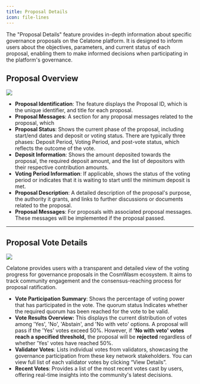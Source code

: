 ```yaml
---
title: Proposal Details
icon: file-lines
---
```


The "Proposal Details" feature provides in-depth information about specific governance proposals on the Celatone platform. It is designed to inform users about the objectives, parameters, and current status of each proposal, enabling them to make informed decisions when participating in the platform's governance.

## Proposal Overview

<Frame>
  <img src="/images/user-docs/pages/proposal-overview.jpg" />
</Frame>

- **Proposal Identification**: The feature displays the Proposal ID, which is the unique identifier, and title for each proposal.
- **Proposal Messages**: A section for any proposal messages related to the proposal, which
- **Proposal Status**: Shows the current phase of the proposal, including start/end dates and deposit or voting status. There are typically three phases: Deposit Period, Voting Period, and post-vote status, which reflects the outcome of the vote.
- **Deposit Information**: Shows the amount deposited towards the proposal, the required deposit amount, and the list of depositors with their respective contribution amounts.
- **Voting Period Information**: If applicable, shows the status of the voting period or indicates that it is waiting to start until the minimum deposit is met.
- **Proposal Description**: A detailed description of the proposal's purpose, the authority it grants, and links to further discussions or documents related to the proposal.
- **Proposal Messages**: For proposals with associated proposal messages. These messages will be implemented if the proposal passed.

---

## Proposal Vote Details

<Frame>
  <img src="/images/user-docs/pages/proposal-vote-detail.jpg" />
</Frame>

Celatone provides users with a transparent and detailed view of the voting progress for governance proposals in the CosmWasm ecosystem. It aims to track community engagement and the consensus-reaching process for proposal ratification.

- **Vote Participation Summary**: Shows the percentage of voting power that has participated in the vote. The quorum status Indicates whether the required quorum has been reached for the vote to be valid.
- **Vote Results Overview:** This displays the current distribution of votes among 'Yes', 'No', 'Abstain', and 'No with veto' options. A proposal will pass if the 'Yes' votes exceed 50%. However, if **'No with veto' votes reach a specified threshold,** the proposal will be **rejected** regardless of whether 'Yes' votes have reached 50%.
- **Validator Votes**: Lists individual votes from validators, showcasing the governance participation from these key network stakeholders. You can view full list of each validator votes by clicking “View Details”.
- **Recent Votes**: Provides a list of the most recent votes cast by users, offering real-time insights into the community's latest decisions.
